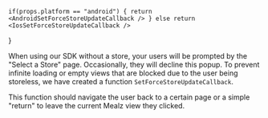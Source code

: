



    if(props.platform == "android") { return <AndroidSetForceStoreUpdateCallback /> } else return <IosSetForceStoreUpdateCallback />
}

When using our SDK without a store, your users will be prompted by the "Select a Store" page.
Occasionally, they will decline this popup.
To prevent infinite loading or empty views that are blocked due to the user being storeless, we have created a function `SetForceStoreUpdateCallback`.

This function should navigate the user back to a certain page or a simple "return" to leave the current Mealz view they clicked.

<SetForceStoreUpdateCallback platform= {props.platform}/>
